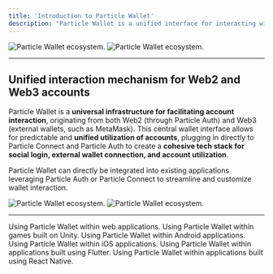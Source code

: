 ```yaml
---
title: 'Introduction to Particle Wallet'
description: "Particle Wallet is a unified interface for interacting with accounts from various origins (Particle Auth, external wallets, etc.)"
---
```


<img
  className="block dark:hidden"
  src="/api-reference/wallet/images/wallet.png"
  alt="Particle Wallet ecosystem."
/>
<img
  className="hidden dark:block"
  src="/api-reference/wallet/images/wallet.png"
  alt="Particle Wallet ecosystem."
/>

***

## Unified interaction mechanism for Web2 and Web3 accounts

Particle Wallet is a **universal infrastructure for facilitating account interaction**, originating from both Web2 (through Particle Auth) and Web3 (external wallets, such as MetaMask). This central wallet interface allows for predictable and **unified utilization of accounts**, plugging in directly to Particle Connect and Particle Auth to create a **cohesive tech stack for social login, external wallet connection, and account utilization**.

Particle Wallet can directly be integrated into existing applications leveraging Particle Auth or Particle Connect to streamline and customize wallet interaction.

<img
  className="block dark:hidden"
  src="/api-reference/wallet/images/ecosystem.png"
  alt="Particle Wallet ecosystem."
/>
<img
  className="hidden dark:block"
  src="/api-reference/wallet/images/ecosystem.png"
  alt="Particle Wallet ecosystem."
/>

***

<CardGroup cols={3}>
  <Card title="Web" href="/api-reference/wallet/desktop/web">
    Using Particle Wallet within web applications.
  </Card>
  <Card title="Unity SDK" href="/api-reference/wallet/mobile/unity">
    Using Particle Wallet within games built on Unity.
  </Card>
  <Card title="Android SDK" href="/api-reference/wallet/mobile/android">
    Using Particle Wallet within Android applications.
  </Card>
  <Card title="iOS SDK" href="/api-reference/wallet/mobile/ios">
    Using Particle Wallet within iOS applications.
  </Card>
  <Card title="Flutter SDK" href="/api-reference/wallet/mobile/flutter">
    Using Particle Wallet within applications built using Flutter.
  </Card>
  <Card title="React Native SDK" href="/api-reference/wallet/mobile/react">
    Using Particle Wallet within applications built using React Native.
  </Card>
</CardGroup>
